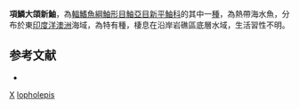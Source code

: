 {{Speciesbox
| taxon = Maxillicosta lopholepis
| binomial_authority = [[Eschmeyer|Eschmeyer]] & [[Poss|Poss]], 1976
| status = NE
| status_system = IUCN3.1
}}
'''項鱗大頜新鮋'''，為[[輻鰭魚綱|輻鰭魚綱]][[鮋形目|鮋形目]][[鮋亞目|鮋亞目]][[新平鮋科|新平鮋科]]的其中一[[種|種]]，為熱帶海水魚，分布於東[[印度洋|印度洋]][[澳洲|澳洲]]海域，為特有種，棲息在沿岸岩礁區底層水域，生活習性不明。

==参考文献==
*{{FishBase_species|genus=Maxillicosta|species=lopholepis|year=2014|month=6}}

{{鮋形目小作品}}
{{Taxonbar}}
[[Category:_1976年描述的鱼类|X]]
[[Category:大頜新鮋屬|lopholepis]]